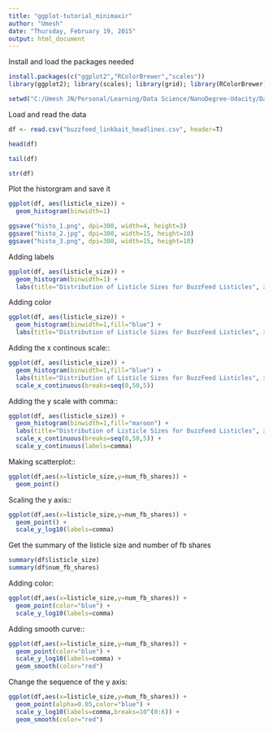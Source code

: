 ```yaml
---
title: "ggplot-tutorial_minimaxir"
author: "Umesh"
date: "Thursday, February 19, 2015"
output: html_document
---
```

Install and load the packages needed


```r
install.packages(c("ggplot2","RColorBrewer","scales"))
library(ggplot2); library(scales); library(grid); library(RColorBrewer)

setwd("C:/Umesh JN/Personal/Learning/Data Science/NanoDegree-Udacity/DataAnalysiswithR/practice")

```

Load and read the data 

```r
df <- read.csv("buzzfeed_linkbait_headlines.csv", header=T)

head(df)

tail(df)

str(df)
```

Plot the historgram and save it

```r
ggplot(df, aes(listicle_size)) +
  geom_histogram(binwidth=1) 

ggsave("histo_1.png", dpi=300, width=4, height=3)
ggsave("histo_2.jpg", dpi=300, width=15, height=10)
ggsave("histo_3.png", dpi=300, width=15, height=10)

```
Adding labels

```r
ggplot(df, aes(listicle_size)) +
  geom_histogram(binwidth=1) +
  labs(title="Distribution of Listicle Sizes for BuzzFeed Listicles", x="# of Entries in Listicle", y="# of Listicles")
```

Adding color

```r
ggplot(df, aes(listicle_size)) +
  geom_histogram(binwidth=1,fill="blue") +
  labs(title="Distribution of Listicle Sizes for BuzzFeed Listicles", x="# of Entries in Listicle", y="# of Listicles")
```

Adding the x continous scale::
```r
ggplot(df, aes(listicle_size)) +
  geom_histogram(binwidth=1,fill="blue") +
  labs(title="Distribution of Listicle Sizes for BuzzFeed Listicles", x="# of Entries in Listicle", y="# of Listicles") +
  scale_x_continuous(breaks=seq(0,50,5))
```

Adding the y scale with comma::
```r
ggplot(df, aes(listicle_size)) +
  geom_histogram(binwidth=1,fill="maroon") +
  labs(title="Distribution of Listicle Sizes for BuzzFeed Listicles", x="# of Entries in Listicle", y="# of Listicles") +
  scale_x_continuous(breaks=seq(0,50,5)) +
  scale_y_continuous(labels=comma)
```

Making scatterplot::

```r
ggplot(df,aes(x=listicle_size,y=num_fb_shares)) +
  geom_point()
```

Scaling the y axis::

```r
ggplot(df,aes(x=listicle_size,y=num_fb_shares)) +
  geom_point() +
  scale_y_log10(labels=comma)
```

Get the summary of the listicle size and number of fb shares

```r
summary(df$listicle_size)
summary(df$num_fb_shares)
```

Adding color:

```r
ggplot(df,aes(x=listicle_size,y=num_fb_shares)) +
  geom_point(color="blue") +
  scale_y_log10(labels=comma)
```


Adding smooth curve::

```r
ggplot(df,aes(x=listicle_size,y=num_fb_shares)) +
  geom_point(color="blue") +
  scale_y_log10(labels=comma) +
  geom_smooth(color="red")
```

Change the sequence of the y axis:

```r
ggplot(df,aes(x=listicle_size,y=num_fb_shares)) +
  geom_point(alpha=0.05,color="blue") +
  scale_y_log10(labels=comma,breaks=10^(0:6)) +
  geom_smooth(color="red") 
```
